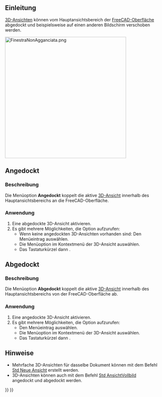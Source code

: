 <languages/>

{{Docnav/de
|[[Std_ViewBoxZoom/de|AnsichtVergrössern]]
|[[Std_ViewFullscreen/de|AnsichtVollbild]]
|[[Std_View_Menu/de|Std Menü Ansicht]]
|IconL=Std_ViewBoxZoom.svg
|IconR=Std_ViewFullscreen.svg
|IconC=Freecad.svg
}}

{{GuiCommand/de
|Name=Std ViewDockUndockFullscreen
|Name/de=Std AuswahlDokumentfenster
|MenuLocation=Ansicht → Dokumentfenster → Angedockt/Abgedockt/Vollbild
|Workbenches=Alle
|Shortcut={{KEY|V}} {{KEY|D}} / {{KEY|V}} {{KEY|U}}
|SeeAlso=[[Std_ViewFullscreen|Std AnsichtVollbild]], [[Std_MainFullscreen|Std HauptfensterVollbild]]
}}

<span id="Introduction"></span>
== Einleitung ==

[[3D_view/de|3D-Ansichten]] können vom Hauptansichtsbereich der [[Interface/de|FreeCAD-Oberfläche]] abgedockt und beispielsweise auf einen anderen Bildschirm verschoben werden.

[[Image:FinestraNonAgganciata.png|400px]]
{{Caption|Eine abgedockte 3D-Ansicht}}

<span id="Docked"></span>
==Angedockt==

<span id="Description"></span>
===Beschreibung===

Die Menüoption '''Angedockt''' koppelt die aktive [[3D_view/de|3D-Ansicht]] innerhalb des  Hauptansichtsbereichs an die FreeCAD-Oberfläche.

<span id="Usage"></span>
===Anwendung===

# Eine abgedockte 3D-Ansicht aktivieren.
# Es gibt mehrere Möglichkeiten, die Option aufzurufen:
#* Wenn keine angedockten 3D-Ansichten vorhanden sind: Den Menüeintrag {{MenuCommand|Ansicht → Dokumentfenster → Angedockt}} auswählen.
#* Die Menüoption {{MenuCommand|Dokumentfenster → Angedockt}} im Kontextmenü der 3D-Ansicht auswählen.
#* Das Tastaturkürzel {{KEY|V}} dann {{KEY|D}}.

<span id="Undocked"></span>
==Abgedockt==

<span id="Description"></span>
===Beschreibung===

Die Menüoption '''Abgedockt''' koppelt die aktive [[3D_view/de|3D-Ansicht]] innerhalb des Hauptansichtsbereichs von der FreeCAD-Oberfläche ab.

<span id="Usage"></span>
===Anwendung===

# Eine angedockte 3D-Ansicht aktivieren.
# Es gibt mehrere Möglichkeiten, die Option aufzurufen:
#* Den Menüeintrag {{MenuCommand|Ansicht → Dokumentfenster → Abgedockt}} auswählen.
#* Die Menüoption {{MenuCommand|Dokumentfenster → Abgedockt}} im Kontextmenü der 3D-Ansicht auswählen.
#* Das Tastaturkürzel {{KEY|V}} dann {{KEY|U}}.

<span id="Notes"></span>
==Hinweise==

* Mehrfache 3D-Ansichten für dasselbe Dokument können mit dem Befehl [[Std_ViewCreate/de|Std Neue Ansicht]] erstellt werden.
* 3D-Ansichten können auch mit dem Befehl [[Std_ViewFullscreen/de|Std AnsichtVollbild]] angedockt und abgedockt werden.


{{Docnav/de
|[[Std_ViewBoxZoom/de|AnsichtVergrössern]]
|[[Std_ViewFullscreen/de|AnsichtVollbild]]
|[[Std_View_Menu/de|Std Menü Ansicht]]
|IconL=Std_ViewBoxZoom.svg
|IconR=Std_ViewFullscreen.svg
|IconC=Freecad.svg
}}

{{Std_Base_navi{{#translation:}}}}
{{Userdocnavi{{#translation:}}}}
